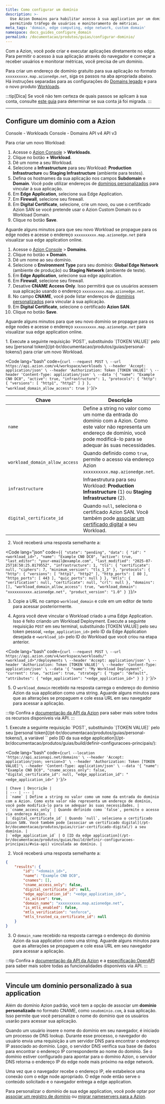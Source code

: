 ```yaml
---
title: Como configurar um domínio
description: >-
  Use Azion Domains para habilitar acesso à sua application por um domínio,
  permitindo tráfego de usuários e monitoramento de métricas.
meta_tags: 'domain, edge computing, edge network, custom domain'
namespace: docs_guides_configure_domain
permalink: /documentacao/produtos/guias/configurar-dominio/
---
```




<Apiv4Rollout />

Com a Azion, você pode criar e executar aplicações diretamente no edge. Para permitir o acesso à sua aplicação através do navegador e começar a receber usuários e monitorar métricas, você precisa de um domínio.

Para criar um endereço de domínio gratuito para sua aplicação no formato `xxxxxxxxxx.map.azionedge.net`, siga os passos na aba apropriada abaixo. Há instruções separadas para as configurações do [Domains legado](/pt-br/documentacao/produtos/build/edge-application/domains/) e para o novo produto [Workloads](/pt-br/documentacao/produtos/secure/workloads).

:::tip[Dica]
Se você não tem certeza de quais passos se aplicam à sua conta, consulte [este guia](/pt-br/documentacao/produtos/guias/verificar-migracao-conta/) para determinar se sua conta já foi migrada.
:::

---

## Configure um domínio com a Azion

<Tabs client:visible>
<Fragment slot="tab.consoleworkloads">Console - Workloads</Fragment>
<Fragment slot="tab.consoledomain">Console - Domains</Fragment>
<Fragment slot="tab.apiv4">API v4</Fragment>
<Fragment slot="tab.apiv3">API v3</Fragment>

<Fragment slot="panel.consoleworkloads">

Para criar um novo Workload:

1. Acesse o [Azion Console](/pt-br/documentacao/produtos/guias/como-acessar-o-azion-console/) > **Workloads**.
2. Clique no botão **+ Workload**.
3. Dê um nome a seu Workload.
4. Selecione a **Infrastructure** para seu Workload: **Production Infrastructure** ou **Staging Infrastructure** (ambiente para testes).
5. Defina os hostnames da sua aplicação nos campos **Subdomain** e **Domain**. Você pode utilizar endereços de [domínios personalizados](#vincule-um-dominio-personalizado-a-sua-application) para vincular à sua aplicação.
6. Em **Edge Application**, selecione sua Edge Application.
7. Em **Firewall**, selecione seu firewall.
8. Em **Digital Certificate**, selecione, crie um novo, ou use o certificado Azion SAN se você pretende usar o Azion Custom Domain ou o Workload Domain.
9. Clique no botão **Save**.

Aguarde alguns minutos para que seu novo Workload se propague para os edge nodes e acesse o endereço `xxxxxxxxxx.map.azionedge.net` para visualizar sua edge application online.
</Fragment>
<Fragment slot="panel.consoledomain">

1. Acesse o [Azion Console](/pt-br/documentacao/produtos/guias/como-acessar-o-azion-console/) > **Domains**.
2. Clique no botão **+ Domain**.
3. Dê um nome ao seu domínio.
4. Selecione o **Environment Type** para seu domínio: **Global Edge Network** (ambiente de produção) ou **Staging Network** (ambiente de teste). 
5. Em **Edge Application**, selecione sua edge application.
6. Em **Firewall**, selecione seu firewall.
7. Desative **CNAME Access Only**. Isso permitirá que os usuários acessem sua aplicação usando o endereço `xxxxxxxxxx.map.azionedge.net`.
8. No campo **CNAME**, você pode listar endereços de [domínios personalizados](#vincule-um-dominio-personalizado-a-sua-application) para vincular à sua aplicação.
9. Em **Digital Certificate**, selecione o certificado **Azion SAN**.
10. Clique no botão **Save**.

Aguarde alguns minutos para que seu novo domínio se propague para os edge nodes e acesse o endereço `xxxxxxxxxx.map.azionedge.net` para visualizar sua edge application online.
</Fragment>

<Fragment slot="panel.apiv4">
1. Execute a seguinte requisição `POST`, substituindo `[TOKEN VALUE]` pelo seu [personal token](/pt-br/documentacao/produtos/guias/personal-tokens/) para criar um novo Workload.

<Code lang="bash" code={`curl --request POST \
  --url https://api.azion.com/v4/workspace/workloads \
  --header 'Accept: application/json' \
  --header 'Authorization: Token [TOKEN VALUE]' \
  --header 'Content-Type: application/json' \
  --data '{
    "name": "Example CN0 DC0",
    "active": true,
    "infrastructure": 1,
    "protocols": {
      "http": {
        "versions": [
          "http1",
          "http2"
        ]
      }
    },
    "workload_domain_allow_access": true
  }'`}/>


Chave | Descrição |
--- | --- |
`name` | Define a string no valor como um nome da entrada do domínio com a Azion. Como este valor não representa um endereço de domínio, você pode modificá-lo para se adequar às suas necessidades. |
`workload_domain_allow_access` | Quando definido como `true`, permite o acesso via endereço Azion `xxxxxxxxxx.map.azionedge.net`. |
`infrastructure` | Infraestrutura para seu Workload: **Production Infrastructure** (1) ou **Staging Infrastructure** (2). |
`digital_certificate_id` | Quando `null`, seleciona o certificado Azion SAN. Você também pode [associar um certificado digital](/pt-br/documentacao/produtos/guias/criar-certificado-digital/) a seu Workload. |

2. Você receberá uma resposta semelhante a:

<Code lang="json" code={`{
  "state": "pending",
  "data": {
    "id": "<workload_id>",
    "name": "Example CN0 DC0",
    "active": true,
    "last_editor": "your-email@example.com",
    "last_modified": "2025-07-25T18:58:25.817955Z",
    "infrastructure": 1,
    "tls": {
      "certificate": null,
      "ciphers": 7,
      "minimum_version": "tls_1_3"
    },
    "protocols": {
      "http": {
        "versions": [
          "http1",
          "http2"
        ],
        "http_ports": [
          80
        ],
        "https_ports": [
          443
        ],
        "quic_ports": null
      }
    },
    "mtls": {
      "verification": null,
      "certificate": null,
      "crl": null
    },
    "domains": [],
    "workload_domain_allow_access": true,
    "workload_domain": "xxxxxxxxxxx.azionedge.net",
    "product_version": "1.0"
  }
}`}/>

3. Copie a URL no campo `workload_domain` e cole em um editor de texto para acessar posteriormente. 

4. Agora você deve vincular o Workload criado a uma Edge Application. Isso é feito criando um Workload Deployment. Execute a seguinte requisição `POST` em seu terminal, substituindo [TOKEN VALUE] pelo seu token pessoal, `<edge_application_id>` pelo ID da Edge Application desejada e `<workload_id>` pelo ID do Workload que você criou na etapa anterior.

<Code lang="bash" code={`curl --request POST \
  --url https://api.azion.com/v4/workspace/workloads/"<workload_id>"/deployments \
  --header 'Accept: application/json' \
  --header 'Authorization: Token [TOKEN VALUE]' \
  --header 'Content-Type: application/json' \
  --data '{
    "name": "My Workload Deployment",
    "current": true,
    "active": true,
    "strategy": {
      "type": "default",
      "attributes": {
        "edge_application": "<edge_application_id>"
      }
    }
  }'`}/>

5. O `workload_domain` recebido na resposta carrega o endereço do domínio Azion da sua application como uma string. Aguarde alguns minutos para que as alterações se propaguem e cole essa URL em seu navegador para acessar a aplicação.


:::tip
Confira a [documentação da API da Azion](https://api.azion.com/v4#) para saber mais sobre todos os recursos disponíveis via API.
:::
</Fragment>

<Fragment slot="panel.apiv3">
1. Execute a seguinte requisição `POST`, substituindo `[TOKEN VALUE]` pelo seu [personal token](/pt-br/documentacao/produtos/guias/personal-tokens/), a variável `<edge_application_id>` pelo [ID da sua edge application](/pt-br/documentacao/produtos/guias/build/definir-configuracoes-principais/):

<Code lang="bash" code={`curl --location 'https://api.azionapi.net/domains' \
--header 'Accept: application/json; version=3' \
--header 'Authorization: Token [TOKEN VALUE]'\
--header 'Content-Type: application/json' \
--data '{
    "name": "Example CN0 DC0",
    "cname_access_only": false,
    "digital_certificate_id": null,
    "edge_application_id": "<edge_application_id>"
}'`}/>

    | Chave | Descrição |
    | --- | --- |
    | `name` | Define a string no valor como um nome da entrada do domínio com a Azion. Como este valor não representa um endereço de domínio, você pode modificá-lo para se adequar às suas necessidades. |
    | `cname_access_only` | Quando definido como `false`, permite o acesso via endereço Azion. |
    | `digital_certificate_id` | Quando `null`, seleciona o certificado Azion SAN. Você também pode [associar um certificado digital](/pt-br/documentacao/produtos/guias/criar-certificado-digital/) a seu domínio. |
    | `edge_application_id` | O [ID da edge application](/pt-br/documentacao/produtos/guias/build/definir-configuracoes-principais/#via-api) vinculada ao domínio. |

2. Você receberá uma resposta semelhante a:

```json
{
    "results": {
        "id": "<domain_id>",
        "name": "Example CN0 DC0",
        "cnames": [],
        "cname_access_only": false,
        "digital_certificate_id": null,
        "edge_application_id": "<edge_application_id>",
        "is_active": true,
        "domain_name": "xxxxxxxxxx.map.azionedge.net",
        "is_mtls_enabled": false,
        "mtls_verification": "enforce",
        "mtls_trusted_ca_certificate_id": null
    }
}
```

3. O `domain_name` recebido na resposta carrega o endereço do domínio Azion da sua application como uma string. Aguarde alguns minutos para que as alterações se propaguem e cole essa URL em seu navegador para acessar a aplicação.

:::tip
Confira a [documentação da API da Azion](https://api.azion.com/) e a [especificação OpenAPI](https://github.com/aziontech/azionapi-openapi/) para saber mais sobre todas as funcionalidades disponíveis via API.
:::
</Fragment>

</Tabs>

---

## Vincule um domínio personalizado à sua application

Além do domínio Azion padrão, você tem a opção de associar um **domínio personalizado** no formato CNAME, como `seudominio.com`, à sua aplicação. Isso permite que você personalize o nome do domínio que os usuários usarão para acessar sua aplicação.

Quando um usuário insere o nome do domínio em seu navegador, é iniciado um processo de DNS lookup. Durante esse processo, o navegador do usuário envia uma requisição a um servidor DNS para encontrar o endereço IP associado ao domínio. Logo, o servidor DNS verifica sua base de dados para encontrar o endereço IP correspondente ao nome do domínio. Se o domínio estiver configurado para apontar para o domínio Azion, o servidor DNS retorna o endereço IP do edge node mais próximo na edge network.

Uma vez que o navegador recebe o endereço IP, ele estabelece uma conexão com o edge node apropriado. O edge node então serve o conteúdo solicitado e o navegador entrega a edge application.

Para personalizar o domínio de sua edge application, você pode optar por [associar um registro de domínio](/pt-br/documentacao/produtos/guias/apontar-dominio-para-a-azion/) ou [migrar nameservers para a Azion](/pt-br/documentacao/produtos/guias/migrar-ns-para-a-azion/).

